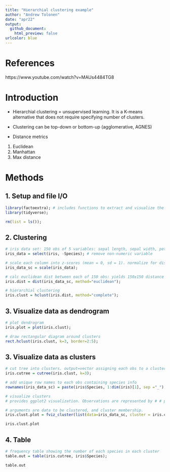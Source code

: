 ```yaml
---
title: "Hierarchial clustering example"
author: "Andrew Tolonen"
date: "apr22"
output:
  github_document:
    html_preview: false
urlcolor: blue
---
```


# References
https://www.youtube.com/watch?v=MAUs4484TG8

# Introduction

* Hierarchial clustering = unsupervised learning. It is a K-means alternative that does not require specifying number of clusters.

* Clustering can be top-down or bottom-up (agglomerative, AGNES)
* Distance metrics
1. Euclidean
2. Manhattan
3. Max distance

# Methods

## 1. Setup and file I/O

```r

library(factoextra); # includes functions to extract and visualize the output of multivariate data analyses (PCA)
library(tidyverse);

rm(list = ls());

```

## 2. Clustering 
```r

# iris data set: 150 obs of 5 variables: sepal length, sepal width, petal length, petal width, species
iris_data = select(iris, -Species); # remove non-numeric variable

# scale each column into z-scores (mean = 0, sd = 1). normalize for distance matrix.
iris_data_sc = scale(iris_data); 

# calc euclidean dist between each of 150 obs: yields 150x150 distance matrix
iris.dist = dist(iris_data_sc, method="euclidean");

# hierarchial clustering
iris.clust = hclust(iris.dist, method="complete");

```

## 3. Visualize data as dendrogram
```r

# plot dendrogram
iris.plot = plot(iris.clust);

# draw rectangular diagram around clusters
rect.hclust(iris.clust, k=3, border=2:5);

```

## 3. Visualize data as clusters
```r

# cut tree into clusters. output=vector assigning each obs to a cluster
iris.cutree = cutree(iris.clust, k=3);

# add unique row names to each obs containing species info
rownames(iris_data_sc) = paste(iris$Species, 1:dim(iris)[1], sep ="_");

# visualize clusters
# provides ggplot2 visualization. Observations are represented by # # points in the plot, using principal components if ncol(data) > 2. An # ellipse is drawn around each cluster.

# arguments are data to be clustered, and cluster membership.
iris.clust.plot = fviz_cluster(list(data=iris_data_sc, cluster = iris.cutree));

iris.clust.plot

```

## 4. Table

```r

# frequency table showing the number of each species in each cluster
table.out = table(iris.cutree, iris$Species);

table.out

```

